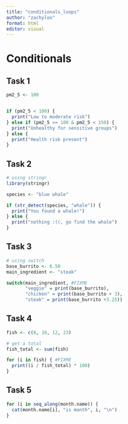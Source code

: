 ```yaml
---
title: "conditionals_loops"
author: "zachyloo"
format: html
editor: visual
---
```


# Conditionals
## Task 1
```r
pm2_5 <- 100


if (pm2_5 < 100) {
  print("Low to moderate risk")
} else if (pm2_5 >= 100 & pm2_5 < 150) {
  print("Unhealthy for sensitive groups")
} else {
  print("Health risk present")
}
```

## Task 2
```r
# using stringr
library(stringr)

species <- "blue whale"

if (str_detect(species, "whale")) {
  print("You found a whale!")
} else {
  print("nothing :((, go find the whale")
}
```

## Task 3
```r
# using switch
base_burrito <- 6.50
main_ingredient <- "steak"

switch(main_ingredient, #FIXME
       "veggie" = print(base_burrito),
       "chicken" = print(base_burrito + 3),
       "steak" = print(base_burrito +3.25))

```

## Task 4
```r
fish <- c(8, 10, 12, 23)

# get a total
fish_total <- sum(fish)

for (i in fish) { #FIXME
  print((i / fish_total) * 100)
}
```

## Task 5
```r
for (i in seq_along(month.name)) {
  cat(month.name[i], "is month", i, "\n")
}
```

